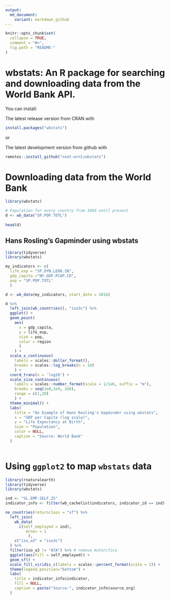```yaml
---
output:
  md_document:
    variant: markdown_github
---
```


<!-- README.md is generated from README.Rmd. Please edit that file -->

```r
knitr::opts_chunk$set(
  collapse = TRUE,
  comment = "#>",
  fig.path = "README-"
)
```

# wbstats: An R package for searching and downloading data from the World Bank API.

You can install:

The latest release version from CRAN with
```r
install.packages("wbstats")
```

or

The latest development version from github with
```r
remotes::install_github("nset-ornl/wbstats")
```

# Downloading data from the World Bank

```r
library(wbstats)

# Population for every country from 1960 until present
d <- wb_data("SP.POP.TOTL")
    
head(d)
```


## Hans Rosling's Gapminder using wbstats

```r
library(tidyverse)
library(wbstats)

my_indicators <- c(
  life_exp = "SP.DYN.LE00.IN", 
  gdp_capita ="NY.GDP.PCAP.CD", 
  pop = "SP.POP.TOTL"
  )

d <- wb_data(my_indicators, start_date = 2016)

d %>%
  left_join(wb_countries(), "iso3c") %>%
  ggplot() +
  geom_point(
    aes(
      x = gdp_capita, 
      y = life_exp, 
      size = pop, 
      color = region
      )
    ) +
  scale_x_continuous(
    labels = scales::dollar_format(),
    breaks = scales::log_breaks(n = 10)
    ) +
  coord_trans(x = 'log10') +
  scale_size_continuous(
    labels = scales::number_format(scale = 1/1e6, suffix = "m"),
    breaks = seq(1e8,1e9, 2e8),
    range = c(1,20)
    ) +
  theme_minimal() +
  labs(
    title = "An Example of Hans Rosling's Gapminder using wbstats",
    x = "GDP per Capita (log scale)",
    y = "Life Expectancy at Birth",
    size = "Population",
    color = NULL,
    caption = "Source: World Bank"
  ) 
    
```



# Using `ggplot2` to map `wbstats` data

```r
library(rnaturalearth)
library(tidyverse)
library(wbstats)

ind <- "SL.EMP.SELF.ZS"
indicator_info <- filter(wb_cachelist$indicators, indicator_id == ind)

ne_countries(returnclass = "sf") %>%
  left_join(
    wb_data(
      c(self_employed = ind), 
         mrnev = 1
          ),
    c("iso_a3" = "iso3c")
  ) %>%
  filter(iso_a3 != "ATA") %>% # remove Antarctica
  ggplot(aes(fill = self_employed)) +
  geom_sf() +
  scale_fill_viridis_c(labels = scales::percent_format(scale = 1)) +
  theme(legend.position="bottom") +
  labs(
    title = indicator_info$indicator,
    fill = NULL,
    caption = paste("Source:", indicator_info$source_org) 
  )
  
```
